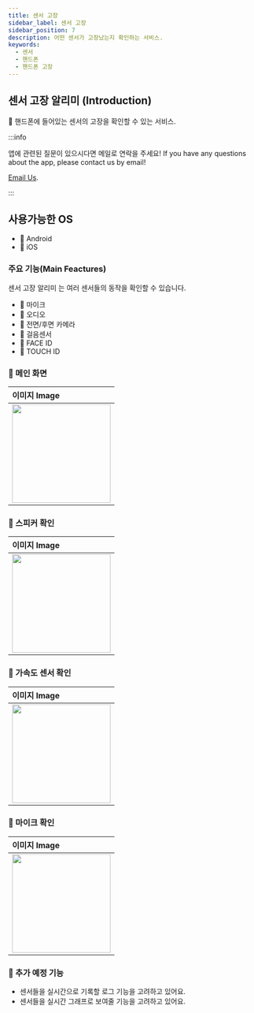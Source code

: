 ```yaml
---
title: 센서 고장
sidebar_label: 센서 고장
sidebar_position: 7
description: 어떤 센서가 고장났는지 확인하는 서비스.
keywords:
  - 센서
  - 핸드폰
  - 핸드폰 고장
---
```


## 센서 고장 알리미 (Introduction)

👋 핸드폰에 들어있는 센서의 고장을 확인할 수 있는 서비스.


:::info

앱에 관련된 질문이 있으시다면 메일로 연락을 주세요!
If you have any questions about the app, please contact us by email! 

<a href="mailto:dev.balmuda@gmail.com">Email Us</a>.

:::

## 사용가능한 OS

- 🍏 Android
- 🍎 iOS

### 주요 기능(Main Feactures)

센서 고장 알리미 는 여러 센서들의 동작을 확인할 수 있습니다.

- 🍋 마이크
- 🍌 오디오
- 🍐 전면/후면 카메라
- 🍊 걸음센서
- 🍉 FACE ID 
- 🍎 TOUCH ID

### 🍋 메인 화면

| 이미지 Image                                                 |
| :----------------------------------------------------------- |
| <img src="/img/screenshot/sensor/image1.jpeg" width="200" /> |

### 🍋 스피커 확인

| 이미지 Image                                                 |
| :----------------------------------------------------------- |
| <img src="/img/screenshot/sensor/image2.jpeg" width="200" /> |

### 🍌 가속도 센서 확인

| 이미지 Image                                                 |
| :----------------------------------------------------------- |
| <img src="/img/screenshot/sensor/image3.jpeg" width="200" /> |

### 🍐 마이크 확인
| 이미지 Image                                                 | 
| :----------------------------------------------------------- | 
| <img src="/img/screenshot/sensor/image4.jpeg" width="200" /> | 


### 🍉 추가 예정 기능

- 센서들을 실시간으로 기록할 로그 기능을 고려하고 있어요.
- 센서들을 실시간 그래프로 보여줄 기능을 고려하고 있어요.

<!---
devbalmuda/devbalmuda is a ✨ special ✨ repository because its `README.md` (this file) appears on your GitHub profile.
You can click the Preview link to take a look at your changes.
--->
